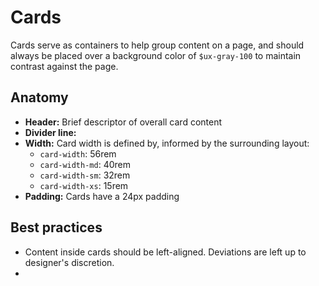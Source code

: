 


# Cards 
Cards serve as containers to help group content on a page, and should always be placed over a background color of `$ux-gray-100` to maintain contrast against the page. 

## Anatomy
- **Header:** Brief descriptor of overall card content
- **Divider line:** 
- **Width:** Card width is defined by, informed by the surrounding layout:
    -  `card-width`: 56rem
    - `card-width-md`: 40rem
    - `card-width-sm`: 32rem
    - `card-width-xs`: 15rem 
- **Padding:** Cards have a 24px padding

## Best practices
- Content inside cards should be left-aligned. Deviations are left up to designer's discretion. 
- 
